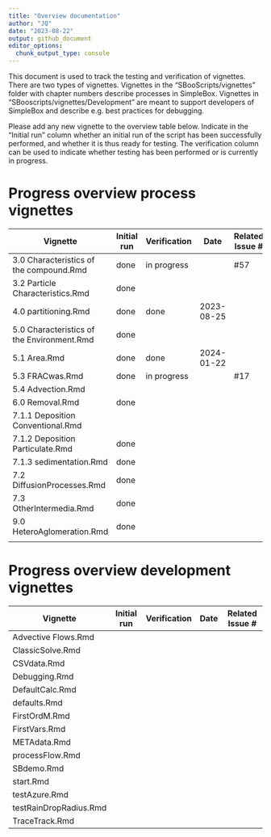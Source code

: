 ```yaml
---
title: "Overview documentation"
author: "JQ"
date: "2023-08-22"
output: github_document
editor_options: 
  chunk_output_type: console
---
```


This document is used to track the testing and verification of vignettes. There are two types of vignettes. Vignettes in the "SBooScripts/vignettes" folder with chapter numbers describe processes in SimpleBox. Vignettes in "SBooscripts/vignettes/Development" are meant to support developers of SimpleBox and describe e.g. best practices for debugging.

Please add any new vignette to the overview table below. Indicate in the "Initial run" column whether an initial run of the script has been successfully performed, and whether it is thus ready for testing. The verification column can be used to indicate whether testing has been performed or is currently in progress.

# Progress overview process vignettes

| Vignette                                   | Initial run | Verification | Date       | Related Issue \# |
|--------------|--------------|--------------|--------------|----------------|
| 3.0 Characteristics of the compound.Rmd    | done        | in progress             |            |  #57                |
| 3.2 Particle Characteristics.Rmd           | done        |              |            |                  |
| 4.0 partitioning.Rmd                       | done        | done         | 2023-08-25 |                  |
| 5.0 Characteristics of the Environment.Rmd | done        |              |            |                  |
| 5.1 Area.Rmd                               | done        | done             | 2024-01-22           |                  |
| 5.3 FRACwas.Rmd                            | done        |  in progress            |            |  #17                |
| 5.4 Advection.Rmd                          |             |              |            |                  |
| 6.0 Removal.Rmd                            | done        |              |            |                  |
| 7.1.1 Deposition Conventional.Rmd          |             |              |            |                  |
| 7.1.2 Deposition Particulate.Rmd           | done        |              |            |                  |
| 7.1.3 sedimentation.Rmd                    | done        |              |            |                  |
| 7.2 DiffusionProcesses.Rmd                 | done        |              |            |                  |
| 7.3 OtherIntermedia.Rmd                    | done        |              |            |                  |
| 9.0 HeteroAglomeration.Rmd                 | done        |              |            |                  |
|                                            |             |              |            |                  |

# Progress overview development vignettes

| Vignette               | Initial run | Verification | Date | Related Issue \# |
|------------------------|-------------|--------------|------|------------------|
| Advective Flows.Rmd    |             |              |      |                  |
| ClassicSolve.Rmd       |             |              |      |                  |
| CSVdata.Rmd            |             |              |      |                  |
| Debugging.Rmd          |             |              |      |                  |
| DefaultCalc.Rmd        |             |              |      |                  |
| defaults.Rmd           |             |              |      |                  |
| FirstOrdM.Rmd          |             |              |      |                  |
| FirstVars.Rmd          |             |              |      |                  |
| METAdata.Rmd           |             |              |      |                  |
| processFlow.Rmd        |             |              |      |                  |
| SBdemo.Rmd             |             |              |      |                  |
| start.Rmd              |             |              |      |                  |
| testAzure.Rmd          |             |              |      |                  |
| testRainDropRadius.Rmd |             |              |      |                  |
| TraceTrack.Rmd         |             |              |      |                  |
